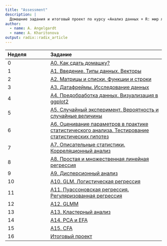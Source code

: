 ```yaml
---
title: "Assessment"
description: |
  Домашние задания и итоговый проект по курсу «Анализ данных + R: мир линейных моделей (WLM 2021)»
author:
  - name: A. Angelgardt
  - name: A. Kharitonova
output: radix::radix_article
---
```


|Неделя|Задание|
|:--|:-------|
|0|[A0. Как сдать домашку?]()|
|1|[A1. Введение. Типы данных. Векторы]()|
|2|[A2. Матрицы и списки. Функции и строки]()|
|3|[A3. Датафреймы. Исследование данных]()|
|4|[A4. Предобработка данных. Визуализация в ggplot2]()|
|5|[A5. Случайный эксперимент. Вероятность и случайные величины]()|
|6|[A6. Оценивание параметров в практике статистического анализа. Тестирование статистических гипотез]()|
|7|[A7. Описательные статистики. Корреляционный анализ]()|
|8|[A8. Простая и множественная линейная регрессия]()|
|9|[A9. Дисперсионный анализ]()|
|10|[A10. GLM. Логистическая регрессия]()|
|11|[A11. Пуассоновская регрессия. Регуляризованная регрессия]()|
|12|[A12. GLMM]()|
|13|[A13. Кластерный анализ]()|
|14|[A14. PCA и EFA]()|
|15|[A15. CFA]()|
|16|[Итоговый проект]()|
